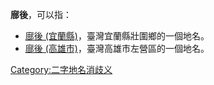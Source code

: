 '''廍後'''，可以指：
* [[廍後_(宜蘭縣)|廍後 (宜蘭縣)]]，臺灣宜蘭縣壯圍鄉的一個地名。
* [[廍後_(高雄市)|廍後 (高雄市)]]，臺灣高雄市左營區的一個地名。
{{disambig}}
[[Category:二字地名消歧义|Category:二字地名消歧义]]